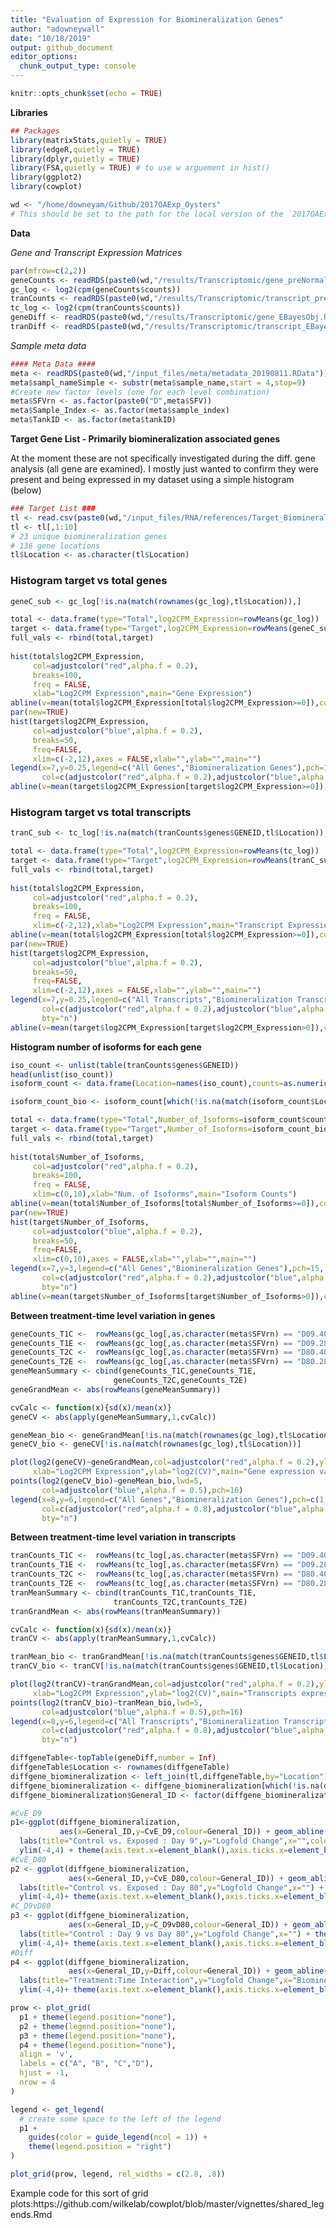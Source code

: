 ```yaml
---
title: "Evaluation of Expression for Biomineralization Genes"
author: "adowneywall"
date: "10/18/2019"
output: github_document
editor_options: 
  chunk_output_type: console
---
```


```r
knitr::opts_chunk$set(echo = TRUE)
```

**Libraries**
```r
## Packages 
library(matrixStats,quietly = TRUE)
library(edgeR,quietly = TRUE)
library(dplyr,quietly = TRUE)
library(FSA,quietly = TRUE) # to use w arguement in hist()
library(ggplot2)
library(cowplot)

wd <- "/home/downeyam/Github/2017OAExp_Oysters"
# This should be set to the path for the local version of the `2017OAExp_Oysters` github repo.
```

**Data**  

*Gene and Transcript Expression Matrices*  
```r
par(mfrow=c(2,2))
geneCounts <- readRDS(paste0(wd,"/results/Transcriptomic/gene_preNormalization_DGEListObj.RData"))
gc_log <- log2(cpm(geneCounts$counts))
tranCounts <- readRDS(paste0(wd,"/results/Transcriptomic/transcript_preNormalization_DGEListObj.RData"))
tc_log <- log2(cpm(tranCounts$counts))
geneDiff <- readRDS(paste0(wd,"/results/Transcriptomic/gene_EBayesObj.RData"))
tranDiff <- readRDS(paste0(wd,"/results/Transcriptomic/transcript_EBayesObj.RData"))  
```
  
*Sample meta data*  
```r
#### Meta Data ####
meta <- readRDS(paste0(wd,"/input_files/meta/metadata_20190811.RData"))
meta$sampl_nameSimple <- substr(meta$sample_name,start = 4,stop=9)
#Create new factor levels (one for each level combination)
meta$SFVrn <- as.factor(paste0("D",meta$SFV))
meta$Sample_Index <- as.factor(meta$sample_index)
meta$TankID <- as.factor(meta$tankID)
```

**Target Gene List - Primarily biomineralization associated genes**  
  
At the moment these are not specifically investigated during the diff. gene analysis (all gene are examined). I mostly just wanted to confirm they were present and being expressed in my dataset using a simple histogram (below)  
  
```r
### Target List ###
tl <- read.csv(paste0(wd,"/input_files/RNA/references/Target_BiomineralizationGenes.csv"))
tl <- tl[,1:10]
# 23 unique biomineralization genes 
# 136 gene locations
tl$Location <- as.character(tl$Location)
```
  
### **Histogram target vs total genes**  
```r
geneC_sub <- gc_log[!is.na(match(rownames(gc_log),tl$Location)),]

total <- data.frame(type="Total",log2CPM_Expression=rowMeans(gc_log))
target <- data.frame(type="Target",log2CPM_Expression=rowMeans(geneC_sub))
full_vals <- rbind(total,target)
  
hist(total$log2CPM_Expression,
     col=adjustcolor("red",alpha.f = 0.2),
     breaks=100,
     freq = FALSE,
     xlab="Log2CPM Expression",main="Gene Expression")
abline(v=mean(total$log2CPM_Expression[total$log2CPM_Expression>=0]),col=adjustcolor("red",alpha.f = 0.8),lwd=5)
par(new=TRUE)
hist(target$log2CPM_Expression,
     col=adjustcolor("blue",alpha.f = 0.2),
     breaks=50,
     freq=FALSE,
     xlim=c(-2,12),axes = FALSE,xlab="",ylab="",main="")
legend(x=7,y=0.25,legend=c("All Genes","Biomineralization Genes"),pch=15,bty = "n",
       col=c(adjustcolor("red",alpha.f = 0.2),adjustcolor("blue",alpha.f = 0.2)))
abline(v=mean(target$log2CPM_Expression[target$log2CPM_Expression>=0]),col=adjustcolor("blue",alpha.f = 0.8),lwd=5)
```

### **Histogram target vs total transcripts**  
```r
tranC_sub <- tc_log[!is.na(match(tranCounts$genes$GENEID,tl$Location)),]

total <- data.frame(type="Total",log2CPM_Expression=rowMeans(tc_log))
target <- data.frame(type="Target",log2CPM_Expression=rowMeans(tranC_sub))
full_vals <- rbind(total,target)
  
hist(total$log2CPM_Expression,
     col=adjustcolor("red",alpha.f = 0.2),
     breaks=100,
     freq = FALSE,
     xlim=c(-2,12),xlab="Log2CPM Expression",main="Transcript Expression")
abline(v=mean(total$log2CPM_Expression[total$log2CPM_Expression>=0]),col=adjustcolor("red",alpha.f = 0.8),lwd=5)
par(new=TRUE)
hist(target$log2CPM_Expression,
     col=adjustcolor("blue",alpha.f = 0.2),
     breaks=50,
     freq=FALSE,
     xlim=c(-2,12),axes = FALSE,xlab="",ylab="",main="")
legend(x=7,y=0.25,legend=c("All Transcripts","Biomineralization Transcripts"),pch=15,
       col=c(adjustcolor("red",alpha.f = 0.2),adjustcolor("blue",alpha.f = 0.2)),
       bty="n")
abline(v=mean(target$log2CPM_Expression[target$log2CPM_Expression>0]),col=adjustcolor("blue",alpha.f = 0.8),lwd=5)
```

**Histogram number of isoforms for each gene**
```r
iso_count <- unlist(table(tranCounts$genes$GENEID))
head(unlist(iso_count))
isoform_count <- data.frame(Location=names(iso_count),counts=as.numeric(iso_count))

isoform_count_bio <- isoform_count[which(!is.na(match(isoform_count$Location,tl$Location))),]

total <- data.frame(type="Total",Number_of_Isoforms=isoform_count$counts)
target <- data.frame(type="Target",Number_of_Isoforms=isoform_count_bio$counts)
full_vals <- rbind(total,target)
  
hist(total$Number_of_Isoforms,
     col=adjustcolor("red",alpha.f = 0.2),
     breaks=100,
     freq = FALSE,
     xlim=c(0,10),xlab="Num. of Isoforms",main="Isoform Counts")
abline(v=mean(total$Number_of_Isoforms[total$Number_of_Isoforms>=0]),col=adjustcolor("red",alpha.f = 0.8),lwd=5)
par(new=TRUE)
hist(target$Number_of_Isoforms,
     col=adjustcolor("blue",alpha.f = 0.2),
     breaks=50,
     freq=FALSE,
     xlim=c(0,10),axes = FALSE,xlab="",ylab="",main="")
legend(x=7,y=3,legend=c("All Genes","Biomineralization Genes"),pch=15,
       col=c(adjustcolor("red",alpha.f = 0.2),adjustcolor("blue",alpha.f = 0.2)),
       bty="n")
abline(v=mean(target$Number_of_Isoforms[target$Number_of_Isoforms>0]),col=adjustcolor("blue",alpha.f = 0.8),lwd=5)
```

**Between treatment-time level variation in genes**
```r
geneCounts_T1C <-  rowMeans(gc_log[,as.character(meta$SFVrn) == "D09.400"])
geneCounts_T1E <-  rowMeans(gc_log[,as.character(meta$SFVrn) == "D09.2800"])
geneCounts_T2C <-  rowMeans(gc_log[,as.character(meta$SFVrn) == "D80.400"])
geneCounts_T2E <-  rowMeans(gc_log[,as.character(meta$SFVrn) == "D80.2800"])
geneMeanSummary <- cbind(geneCounts_T1C,geneCounts_T1E,
                       geneCounts_T2C,geneCounts_T2E)
geneGrandMean <- abs(rowMeans(geneMeanSummary))

cvCalc <- function(x){sd(x)/mean(x)}
geneCV <- abs(apply(geneMeanSummary,1,cvCalc))

geneMean_bio <- geneGrandMean[!is.na(match(rownames(gc_log),tl$Location))]
geneCV_bio <- geneCV[!is.na(match(rownames(gc_log),tl$Location))]

plot(log2(geneCV)~geneGrandMean,col=adjustcolor("red",alpha.f = 0.2),ylim=c(-10,10),
     xlab="Log2CPM Expression",ylab="log2(CV)",main="Gene expression variation among treatment and time levels",xlim=c(-0.1,14))
points(log2(geneCV_bio)~geneMean_bio,lwd=5,
       col=adjustcolor("blue",alpha.f = 0.5),pch=16)
legend(x=8,y=6,legend=c("All Genes","Biomineralization Genes"),pch=c(1,16),
       col=c(adjustcolor("red",alpha.f = 0.8),adjustcolor("blue",alpha.f = 0.5)),
       bty="n")
```

**Between treatment-time level variation in transcripts**
```r
tranCounts_T1C <-  rowMeans(tc_log[,as.character(meta$SFVrn) == "D09.400"])
tranCounts_T1E <-  rowMeans(tc_log[,as.character(meta$SFVrn) == "D09.2800"])
tranCounts_T2C <-  rowMeans(tc_log[,as.character(meta$SFVrn) == "D80.400"])
tranCounts_T2E <-  rowMeans(tc_log[,as.character(meta$SFVrn) == "D80.2800"])
tranMeanSummary <- cbind(tranCounts_T1C,tranCounts_T1E,
                       tranCounts_T2C,tranCounts_T2E)
tranGrandMean <- abs(rowMeans(tranMeanSummary))

cvCalc <- function(x){sd(x)/mean(x)}
tranCV <- abs(apply(tranMeanSummary,1,cvCalc))

tranMean_bio <- tranGrandMean[!is.na(match(tranCounts$genes$GENEID,tl$Location))]
tranCV_bio <- tranCV[!is.na(match(tranCounts$genes$GENEID,tl$Location))]

plot(log2(tranCV)~tranGrandMean,col=adjustcolor("red",alpha.f = 0.2),ylim=c(-10,10),
     xlab="Log2CPM Expression",ylab="log2(CV)",main="Transcripts expression variation among treatment and time levels",xlim=c(-0.1,14))
points(log2(tranCV_bio)~tranMean_bio,lwd=5,
       col=adjustcolor("blue",alpha.f = 0.5),pch=16)
legend(x=8,y=6,legend=c("All Transcripts","Biomineralization Transcripts"),pch=c(1,16),
       col=c(adjustcolor("red",alpha.f = 0.8),adjustcolor("blue",alpha.f = 0.5)),
       bty="n")
```

```r
diffgeneTable<-topTable(geneDiff,number = Inf)
diffgeneTable$Location <- rownames(diffgeneTable)
diffgene_biomineralization <- left_join(tl,diffgeneTable,by="Location")
diffgene_biomineralization <- diffgene_biomineralization[which(!is.na(diffgene_biomineralization$GENEID)),]
diffgene_biomineralization$General_ID <- factor(diffgene_biomineralization$General_ID)

#CvE_D9
p1<-ggplot(diffgene_biomineralization,
           aes(x=General_ID,y=CvE_D9,colour=General_ID)) + geom_abline(slope=0,intercept=0,colour="black") +geom_boxplot() +
  labs(title="Control vs. Exposed : Day 9",y="Logfold Change",x="",colour="Biomineralization Genes") + theme_cowplot(12) +
  ylim(-4,4) + theme(axis.text.x=element_blank(),axis.ticks.x=element_blank())
#CvE_D80
p2 <- ggplot(diffgene_biomineralization,
             aes(x=General_ID,y=CvE_D80,colour=General_ID)) + geom_abline(slope=0,intercept=0,colour="black") +geom_boxplot() +
  labs(title="Control vs. Exposed : Day 80",y="Logfold Change",x="") + theme_cowplot(12) +
  ylim(-4,4)+ theme(axis.text.x=element_blank(),axis.ticks.x=element_blank())
#C_D9vD80
p3 <- ggplot(diffgene_biomineralization,
             aes(x=General_ID,y=C_D9vD80,colour=General_ID)) + geom_abline(slope=0,intercept=0,colour="black") +geom_boxplot() +
  labs(title="Control : Day 9 vs Day 80",y="Logfold Change",x="") + theme_cowplot(12) +
  ylim(-4,4)+ theme(axis.text.x=element_blank(),axis.ticks.x=element_blank())
#Diff
p4 <- ggplot(diffgene_biomineralization,
             aes(x=General_ID,y=Diff,colour=General_ID)) + geom_abline(slope=0,intercept=0,colour="black") +geom_boxplot() +
  labs(title="Treatment:Time Interaction",y="Logfold Change",x="Biomineralization genes") + theme_cowplot(12) +
  ylim(-4,4)+ theme(axis.text.x=element_blank(),axis.ticks.x=element_blank())

prow <- plot_grid(
  p1 + theme(legend.position="none"),
  p2 + theme(legend.position="none"),
  p3 + theme(legend.position="none"),
  p4 + theme(legend.position="none"),
  align = 'v',
  labels = c("A", "B", "C","D"),
  hjust = -1,
  nrow = 4
)

legend <- get_legend(
  # create some space to the left of the legend
  p1 + 
    guides(color = guide_legend(ncol = 1)) +  
    theme(legend.position = "right")
)

plot_grid(prow, legend, rel_widths = c(2.8, .8))
```

Example code for this sort of grid plots:https://github.com/wilkelab/cowplot/blob/master/vignettes/shared_legends.Rmd

